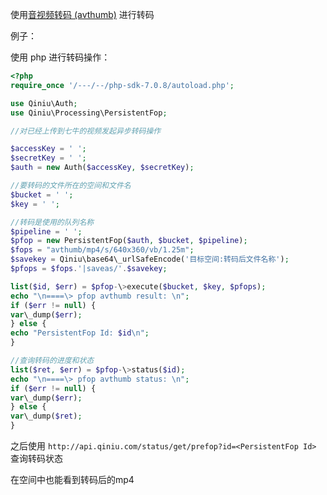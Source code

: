 使用[音视频转码 (avthumb)](https://developer.qiniu.com/dora/api/audio-and-video-transcoding-avthumb) 进行转码

例子：

使用 php 进行转码操作：


```php
<?php  
require_once '/---/--/php-sdk-7.0.8/autoload.php';

use Qiniu\Auth;  
use Qiniu\Processing\PersistentFop;

//对已经上传到七牛的视频发起异步转码操作

$accessKey = ' ';  
$secretKey = ' ';  
$auth = new Auth($accessKey, $secretKey);

//要转码的文件所在的空间和文件名  
$bucket = ' ';  
$key = ' ';

//转码是使用的队列名称  
$pipeline = ' ';  
$pfop = new PersistentFop($auth, $bucket, $pipeline);  
$fops = "avthumb/mp4/s/640x360/vb/1.25m";  
$savekey = Qiniu\base64\_urlSafeEncode('目标空间:转码后文件名称');  
$pfops = $fops.'|saveas/'.$savekey;

list($id, $err) = $pfop-\>execute($bucket, $key, $pfops);  
echo "\n====\> pfop avthumb result: \n";  
if ($err != null) {  
var\_dump($err);  
} else {  
echo "PersistentFop Id: $id\n";  
}

//查询转码的进度和状态  
list($ret, $err) = $pfop-\>status($id);  
echo "\n====\> pfop avthumb status: \n";  
if ($err != null) {  
var\_dump($err);  
} else {  
var\_dump($ret);  
}
```

之后使用 `http://api.qiniu.com/status/get/prefop?id=<PersistentFop Id>` 查询转码状态

在空间中也能看到转码后的mp4

